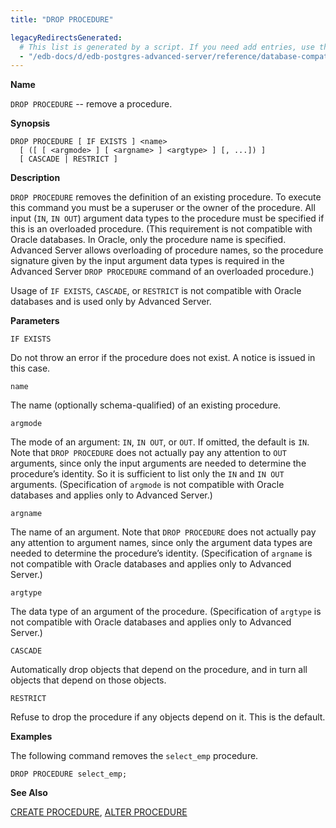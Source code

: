 ```yaml
---
title: "DROP PROCEDURE"

legacyRedirectsGenerated:
  # This list is generated by a script. If you need add entries, use the `legacyRedirects` key.
  - "/edb-docs/d/edb-postgres-advanced-server/reference/database-compatibility-for-oracle-developers-reference-guide/11/Database_Compatibility_for_Oracle_Developers_Reference_Guide.1.064.html"
---
```


<div id="drop_procedure" class="registered_link"></div>

**Name**

`DROP PROCEDURE` -- remove a procedure.

**Synopsis**

```text
DROP PROCEDURE [ IF EXISTS ] <name>
  [ ([ [ <argmode> ] [ <argname> ] <argtype> ] [, ...]) ]
  [ CASCADE | RESTRICT ]
```

**Description**

`DROP PROCEDURE` removes the definition of an existing procedure. To execute this command you must be a superuser or the owner of the procedure. All input (`IN`, `IN OUT`) argument data types to the procedure must be specified if this is an overloaded procedure. (This requirement is not compatible with Oracle databases. In Oracle, only the procedure name is specified. Advanced Server allows overloading of procedure names, so the procedure signature given by the input argument data types is required in the Advanced Server `DROP PROCEDURE` command of an overloaded procedure.)

Usage of `IF EXISTS`, `CASCADE`, or `RESTRICT` is not compatible with Oracle databases and is used only by Advanced Server.

**Parameters**

`IF EXISTS`

 Do not throw an error if the procedure does not exist. A notice is issued in this case.

`name`

 The name (optionally schema-qualified) of an existing procedure.

`argmode`

 The mode of an argument: `IN`, `IN OUT`, or `OUT`. If omitted, the default is `IN`. Note that `DROP PROCEDURE` does not actually pay any attention to `OUT` arguments, since only the input arguments are needed to determine the procedure’s identity. So it is sufficient to list only the `IN` and `IN OUT` arguments. (Specification of `argmode` is not compatible with Oracle databases and applies only to Advanced Server.)

`argname`

 The name of an argument. Note that `DROP PROCEDURE` does not actually pay any attention to argument names, since only the argument data types are needed to determine the procedure’s identity. (Specification of `argname` is not compatible with Oracle databases and applies only to Advanced Server.)

`argtype`

 The data type of an argument of the procedure. (Specification of `argtype` is not compatible with Oracle databases and applies only to Advanced Server.)

`CASCADE`

 Automatically drop objects that depend on the procedure, and in turn all objects that depend on those objects.

`RESTRICT`

 Refuse to drop the procedure if any objects depend on it. This is the default.

**Examples**

The following command removes the `select_emp` procedure.

```text
DROP PROCEDURE select_emp;
```

**See Also**

[CREATE PROCEDURE](28_create_procedure/#create_procedure), [ALTER PROCEDURE](04_alter_procedure/#alter_procedure)
